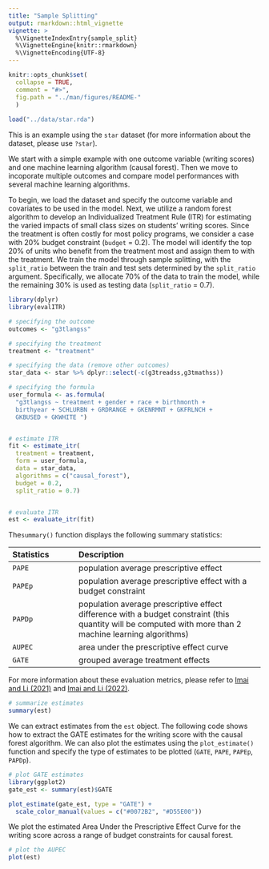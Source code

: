 ```yaml
---
title: "Sample Splitting"
output: rmarkdown::html_vignette
vignette: >
  %\VignetteIndexEntry{sample_split}
  %\VignetteEngine{knitr::rmarkdown}
  %\VignetteEncoding{UTF-8}
---
```


```r
knitr::opts_chunk$set(
  collapse = TRUE,
  comment = "#>",
  fig.path = "../man/figures/README-"
  )
  
load("../data/star.rda")

```


This is an example using the `star` dataset (for more information about the dataset, please use `?star`). 

We start with a simple example with one outcome variable (writing scores) and one machine learning algorithm (causal forest). Then we move to incoporate multiple outcomes and compare model performances with several machine learning algorithms. 


To begin, we load the dataset and specify the outcome variable and covariates to be used in the model. Next, we utilize a random forest algorithm to develop an Individualized Treatment Rule (ITR) for estimating the varied impacts of small class sizes on students' writing scores.  Since the treatment is often costly for most policy programs, we consider a case with 20% budget constraint (`budget` = 0.2). The model will identify the top 20% of units who benefit from the treatment most and assign them to with the treatment. We train the model through sample splitting, with the `split_ratio` between the train and test sets determined by the `split_ratio` argument. Specifically, we allocate 70% of the data to train the model, while the remaining 30% is used as testing data (`split_ratio` = 0.7).


```r
library(dplyr)
library(evalITR)

# specifying the outcome
outcomes <- "g3tlangss"

# specifying the treatment
treatment <- "treatment"

# specifying the data (remove other outcomes)
star_data <- star %>% dplyr::select(-c(g3treadss,g3tmathss))

# specifying the formula
user_formula <- as.formula(
  "g3tlangss ~ treatment + gender + race + birthmonth + 
  birthyear + SCHLURBN + GRDRANGE + GKENRMNT + GKFRLNCH + 
  GKBUSED + GKWHITE ")


# estimate ITR 
fit <- estimate_itr(
  treatment = treatment,
  form = user_formula,
  data = star_data,
  algorithms = c("causal_forest"),
  budget = 0.2,
  split_ratio = 0.7)


# evaluate ITR 
est <- evaluate_itr(fit)
```


The`summary()` function displays the following summary statistics: 


| Statistics | Description              |
|:-------- | :------------------------|
| `PAPE`    | population average prescriptive effect |
| `PAPEp`   | population average prescriptive effect with a budget constraint |
| `PAPDp`   | population average prescriptive effect difference with a budget constraint (this quantity will be computed with more than 2 machine learning algorithms) |
| `AUPEC`   | area under the prescriptive effect curve |
| `GATE`    | grouped average treatment effects |


For more information about these evaluation metrics, please refer to [Imai and Li (2021)](https://arxiv.org/abs/1905.05389) and [Imai and Li (2022)](https://arxiv.org/abs/2203.14511).


```r
# summarize estimates
summary(est)
```


We can extract estimates from the `est` object. The following code shows how to extract the GATE estimates for the writing score with the causal forest algorithm. 
We can also plot the estimates using the `plot_estimate()` function and specify the type of estimates to be plotted 
(`GATE`, `PAPE`, `PAPEp`, `PAPDp`).


```r
# plot GATE estimates
library(ggplot2)
gate_est <- summary(est)$GATE

plot_estimate(gate_est, type = "GATE") +
  scale_color_manual(values = c("#0072B2", "#D55E00"))
```  


We plot the estimated Area Under the Prescriptive Effect Curve for the writing score across a range of budget constraints for causal forest.

```r
# plot the AUPEC 
plot(est)
```
